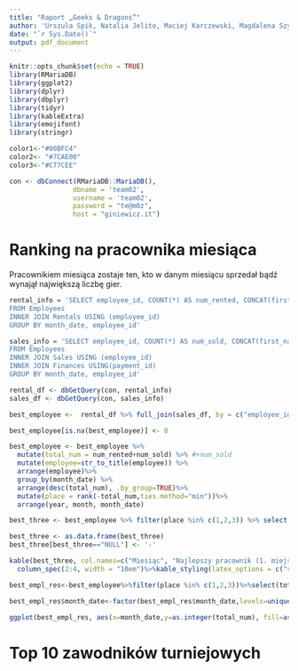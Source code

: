 ```yaml
---
title: "Raport „Geeks & Dragons”"
author: 'Urszula Spik, Natalia Jelito, Maciej Karczewski, Magdalena Szymkowiak'
date: "`r Sys.Date()`"
output: pdf_document
---
```


```r
knitr::opts_chunk$set(echo = TRUE)
library(RMariaDB)
library(ggplot2)
library(dplyr)
library(dbplyr)
library(tidyr)
library(kableExtra)
library(emojifont)
library(stringr)
```

```r
color1<-"#00BFC4"
color2<- "#7CAE00"
color3<-"#C77CEE"

con <- dbConnect(RMariaDB::MariaDB(),
                dbname = 'team02',
                username = 'team02',
                password = "te@m0z",
                host = "giniewicz.it")
```

# Ranking na pracownika miesiąca

Pracownikiem miesiąca zostaje ten, kto w danym miesiącu sprzedał bądź wynajął największą liczbę gier.

```r
rental_info = 'SELECT employee_id, COUNT(*) AS num_rented, CONCAT(first_name, " ", last_name) AS employee, MONTH(rental_date) as month, YEAR(rental_date) as year, CONCAT(MONTH(rental_date), ".", YEAR(rental_date)) AS month_date
FROM Employees
INNER JOIN Rentals USING (employee_id)
GROUP BY month_date, employee_id'

sales_info = 'SELECT employee_id, COUNT(*) AS num_sold, CONCAT(first_name, " ", last_name) AS employee, MONTH(date) as month, YEAR(date) as year, CONCAT(MONTH(date), ".", YEAR(date)) AS month_date
FROM Employees
INNER JOIN Sales USING (employee_id)
INNER JOIN Finances USING(payment_id)
GROUP BY month_date, employee_id'

rental_df <- dbGetQuery(con, rental_info)
sales_df <- dbGetQuery(con, sales_info)
```


```r
best_employee <-  rental_df %>% full_join(sales_df, by = c("employee_id", "month_date", "year", "month", "employee"))
```

```r
best_employee[is.na(best_employee)] <- 0

best_employee <- best_employee %>%
  mutate(total_num = num_rented+num_sold) %>% #+num_sold
  mutate(employee=str_to_title(employee)) %>%
  arrange(employee)%>%
  group_by(month_date) %>%
  arrange(desc(total_num), .by_group=TRUE)%>%
  mutate(place = rank(-total_num,ties.method="min"))%>%
  arrange(year, month, month_date)
```

```r
best_three <- best_employee %>% filter(place %in% c(1,2,3)) %>% select(month_date, employee, place)%>% pivot_wider(names_from = place, values_from = employee,values_fn = list)

best_three <- as.data.frame(best_three)
best_three[best_three=="NULL"] <- '-'

kable(best_three, col.names=c("Miesiąc", "Najlepszy pracownik (1. miejsce)", "2. miejsce", "3. miejsce"), caption="Top 3 pracowników w poszczególnych miesiącach")%>%
  column_spec(2:4, width = "10em")%>%kable_styling(latex_options = c("striped", "HOLD_position"))%>%row_spec(0, bold=T)
```

```r
best_empl_res<-best_employee%>%filter(place %in% c(1,2,3))%>%select(total_num, month_date, place)%>%distinct()

best_empl_res$month_date<-factor(best_empl_res$month_date,levels=unique(best_empl_res$month_date))

ggplot(best_empl_res, aes(x=month_date,y=as.integer(total_num), fill=as.factor(place))) + geom_col() +labs(title = "Ilość sprzedanych i wypożyczonych gier przez pracowników miesiąca", x ="Miesiąc", y = "Ilość gier", fill="Miejsce") + scale_fill_manual(values=c(color1, color2, color3))+scale_x_discrete(guide = guide_axis(angle = 45))
```


# Top 10 zawodników turniejowych

```r
```

